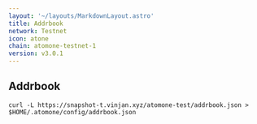 ```yaml
---
layout: '~/layouts/MarkdownLayout.astro'
title: Addrbook
network: Testnet
icon: atone
chain: atomone-testnet-1
version: v3.0.1
---
```

## Addrbook

```
curl -L https://snapshot-t.vinjan.xyz/atomone-test/addrbook.json > $HOME/.atomone/config/addrbook.json
```
